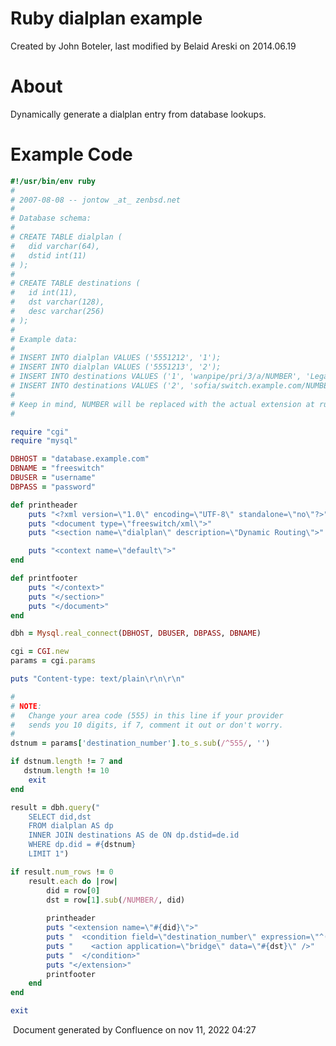 
# Ruby dialplan example 

 Created by  John Boteler, last modified by  Belaid Areski on 2014.06.19

# About

Dynamically generate a dialplan entry from database lookups.

# Example Code

```ruby
#!/usr/bin/env ruby
#
# 2007-08-08 -- jontow _at_ zenbsd.net
#
# Database schema:
#
# CREATE TABLE dialplan (
#   did varchar(64),
#   dstid int(11)
# );
#
# CREATE TABLE destinations (
#   id int(11),
#   dst varchar(128),
#   desc varchar(256)
# );
#
# Example data:
#
# INSERT INTO dialplan VALUES ('5551212', '1');
# INSERT INTO dialplan VALUES ('5551213', '2');
# INSERT INTO destinations VALUES ('1', 'wanpipe/pri/3/a/NUMBER', 'Legacy PBX');
# INSERT INTO destinations VALUES ('2', 'sofia/switch.example.com/NUMBER@newpbx.example.com', 'New PBX');
#
# Keep in mind, NUMBER will be replaced with the actual extension at runtime.
#

require "cgi"
require "mysql"

DBHOST = "database.example.com"
DBNAME = "freeswitch"
DBUSER = "username"
DBPASS = "password"

def printheader
	puts "<?xml version=\"1.0\" encoding=\"UTF-8\" standalone=\"no\"?>"
	puts "<document type=\"freeswitch/xml\">"
	puts "<section name=\"dialplan\" description=\"Dynamic Routing\">"

	puts "<context name=\"default\">"
end

def printfooter
	puts "</context>"
	puts "</section>"
	puts "</document>"
end

dbh = Mysql.real_connect(DBHOST, DBUSER, DBPASS, DBNAME)

cgi = CGI.new
params = cgi.params

puts "Content-type: text/plain\r\n\r\n"

#
# NOTE: 
#   Change your area code (555) in this line if your provider
#   sends you 10 digits, if 7, comment it out or don't worry.
#
dstnum = params['destination_number'].to_s.sub(/^555/, '')

if dstnum.length != 7 and
   dstnum.length != 10
	exit
end

result = dbh.query("
	SELECT did,dst
	FROM dialplan AS dp
	INNER JOIN destinations AS de ON dp.dstid=de.id
	WHERE dp.did = #{dstnum}
	LIMIT 1")

if result.num_rows != 0
	result.each do |row|
		did = row[0]
		dst = row[1].sub(/NUMBER/, did)
	
		printheader
		puts "<extension name=\"#{did}\">"
		puts "  <condition field=\"destination_number\" expression=\"^(?:[0-9]{3}|)#{did}$\">"
		puts "    <action application=\"bridge\" data=\"#{dst}\" />"
		puts "  </condition>"
		puts "</extension>"
		printfooter
	end
end

exit
```

 Document generated by Confluence on nov 11, 2022 04:27
